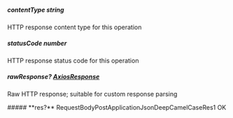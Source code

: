 
##### **contentType** string
HTTP response content type for this operation

##### **statusCode** number
HTTP response status code for this operation

##### **rawResponse?** [AxiosResponse](https://axios-http.com/docs/res_schema)
Raw HTTP response; suitable for custom response parsing

<Collapsible>
    ##### **res?** RequestBodyPostApplicationJsonDeepCamelCaseRes1
    OK
    <Collapsible.Break/>
    <RequestBodyPostApplicationJsonDeepCamelCaseRes1/>
</Collapsible>

